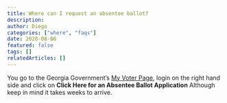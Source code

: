 ```yaml
---
title: Where can I request an absentee ballot?
description:
author: Diego
categories: ["where", "faqs"]
date: 2020-08-06
featured: false
tags: []
relatedArticles: []
---
```


You go to the Georgia Government’s [My Voter Page](https://www.mvp.sos.ga.gov/), login on the right hand side and click on **Click Here for an Absentee Ballot Application** Although keep in mind it takes weeks to arrive.
